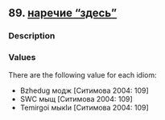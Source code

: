 ## 89. <a href =  'https://agricolamz.github.io/The_Circassian_Isoglosses_Database/89.html'>наречие "здесь"</a>
### Description



### Values
There are the following value for each idiom:

* Bzhedug  модж [Ситимова 2004: 109] 
* SWC  мыщ [Ситимова 2004: 109] 
* Temirgoi  мыкIи [Ситимова 2004: 109] 

